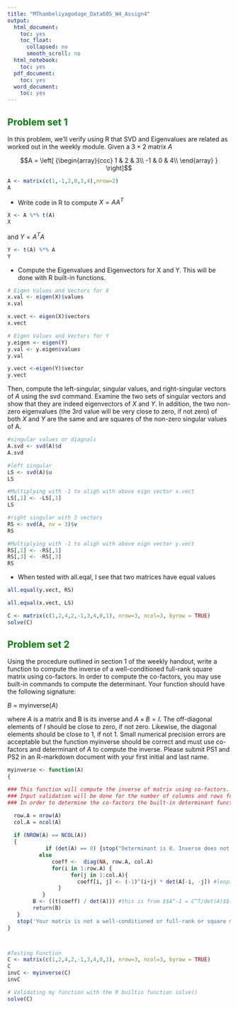 ---
title: "MThambeliyagodage_Data605_W4_Assign4"
output:
  html_document:
    toc: yes
    toc_float:
      collapsed: no
      smooth_scroll: no
  html_notebook: 
    toc: yes
  pdf_document: 
    toc: yes
  word_document: 
    toc: yes
---

##  <span style="color:Green"> Problem set 1 </span>

In this problem, we'll verify using R that SVD and Eigenvalues are related as worked
out in the weekly module. Given a $3 \times 2$ matrix $A$

$$A = \left[ {\begin{array}{ccc}
1 & 2 & 3\\
-1 & 0 & 4\\
\end{array} } \right]$$

```{r}
A <- matrix(c(1,-1,2,0,3,4),nrow=2)
A
```

* Write code in R to compute $X = AA^T$

```{r}
X <- A %*% t(A)
X
```

and $Y = A^T A$

```{r}
Y <- t(A) %*% A
Y
```

* Compute the Eigenvalues and Eigenvectors for X and Y. This will be done with R built-in functions.

```{r}
# Eigen Values and Vectors for X
x.val <- eigen(X)$values
x.val
```
```{r}
x.vect <- eigen(X)$vectors
x.vect
```
```{r}
# Eigen Values and Vectors for Y
y.eigen <- eigen(Y)
y.val <- y.eigen$values
y.val
```
```{r}
y.vect <-eigen(Y)$vector
y.vect
```
Then, compute the left-singular, singular values, and right-singular vectors of $A$ using
the svd command. Examine the two sets of singular vectors and show that they are indeed
eigenvectors of $X$ and $Y$. In addition, the two non-zero eigenvalues (the 3rd value will
be very close to zero, if not zero) of both $X$ and $Y$ are the same and are squares of the
non-zero singular values of A.

```{r}
#singular values or diagnals
A.svd <- svd(A)$d 
A.svd

```
```{r}
#left singular
LS <- svd(A)$u
LS
``` 
```{r}
#Multiplying with -1 to aligh with above eign vector x.vect
LS[,1] <- -LS[,1]
LS
```



```{r}
#right singular with 3 vectors
RS <- svd(A, nv = 3)$v
RS
```
```{r}
#Multiplying with -1 to aligh with above eign vector y.vect
RS[,1] <- -RS[,1]
RS[,3] <- -RS[,3]
RS
```


* When tested with all.eqal, I see that two matrices have equal values
```{r}
all.equal(y.vect, RS)
```
```{r}
all.equal(x.vect, LS)
```
```{r}
C <- matrix(c(1,2,4,2,-1,3,4,0,1), nrow=3, ncol=3, byrow = TRUE)
solve(C)
```



##  <span style="color:Green"> Problem set 2 </span>

Using the procedure outlined in section 1 of the weekly handout, write a function to
compute the inverse of a well-conditioned full-rank square matrix using co-factors. In order
to compute the co-factors, you may use built-in commands to compute the determinant.
Your function should have the following signature:

$B$ = myinverse($A$)

where $A$ is a matrix and B is its inverse and $A \times B = I$. The off-diagonal elements of $I$
should be close to zero, if not zero. Likewise, the diagonal elements should be close to 1, if
not 1. Small numerical precision errors are acceptable but the function myinverse should
be correct and must use co-factors and determinant of $A$ to compute the inverse.
Please submit PS1 and PS2 in an R-markdown document with your first initial and last
name.


```{r}
myinverse <- function(A)
{

### This function will compute the inverse of matrix using co-factors.
### Input validation will be done for the number of columns and rows for squar matrix.
### In order to determine the co-factors the built-in determinant function in r will be used.

  row.A = nrow(A)
  col.A = ncol(A)
  
  if (NROW(A) == NCOL(A))
  {         
            if (det(A) == 0) {stop("Determinant is 0. Inverse does not exist")} #check to make sure that determinant is not 0
          else
              coeff <-  diag(NA, row.A, col.A)
              for(i in 1:row.A) {
                    for(j in 1:col.A){
                      coeff[i, j] <- (-1)^(i+j) * det(A[-i, -j]) #looping through for cofactor matrix
                }
           }
        B <- ((t(coeff) / det(A))) #this is from $$A^-1 = C^T/det(A)$$(c is coeff in this case)
        return(B)
   }
   stop('Your matrix is not a well-conditioned or full-rank or square matrix')
}



#Testing Function 
C <- matrix(c(1,2,4,2,-1,3,4,0,1), nrow=3, ncol=3, byrow = TRUE)
C
invC <- myinverse(C)
invC

```
```{r}
# Validating my function with the R builtin function solve()
solve(C)
```


